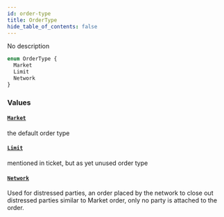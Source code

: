 ```yaml
---
id: order-type
title: OrderType
hide_table_of_contents: false
---
```



No description

```graphql
enum OrderType {
  Market
  Limit
  Network
}
```


### Values

#### [`Market`](#)

the default order type


#### [`Limit`](#)

mentioned in ticket, but as yet unused order type


#### [`Network`](#)

Used for distressed parties, an order placed by the network to close out distressed parties
similar to Market order, only no party is attached to the order.





